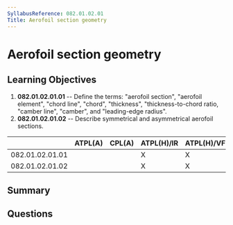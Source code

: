 ```yaml
---
SyllabusReference: 082.01.02.01
Title: Aerofoil section geometry
---
```


# Aerofoil section geometry

## Learning Objectives

1.  **082.01.02.01.01** -- Define the terms: "aerofoil section", "aerofoil
    element", "chord line", "chord", "thickness", "thickness-to-chord ratio,
    "camber line", "camber", and "leading-edge radius".
2.  **082.01.02.01.02** -- Describe symmetrical and asymmetrical aerofoil
    sections.

|                 | ATPL(A) | CPL(A) | ATPL(H)/IR | ATPL(H)/VFR | CPL(H) | IR | CBIR(A) |
| --------------- | ------- | ------ | ---------- | ----------- | ------ | -- | ------- |
| 082.01.02.01.01 |         |        | X          | X           | X      |    |         |
| 082.01.02.01.02 |         |        | X          | X           | X      |    |         |

## Summary

## Questions
